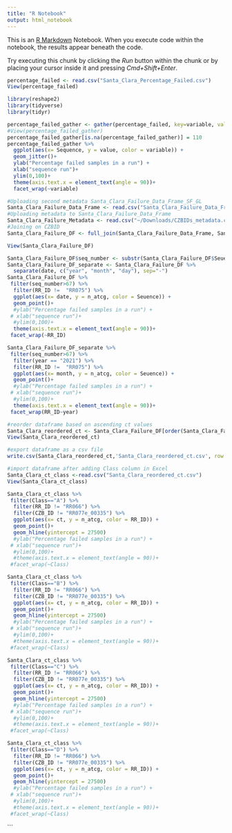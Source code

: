 ```yaml
---
title: "R Notebook"
output: html_notebook
---
```


This is an [R Markdown](http://rmarkdown.rstudio.com) Notebook. When you execute code within the notebook, the results appear beneath the code. 

Try executing this chunk by clicking the *Run* button within the chunk or by placing your cursor inside it and pressing *Cmd+Shift+Enter*. 

```r
percentage_failed <- read.csv("Santa_Clara_Percentage_Failed.csv")
View(percentage_failed)

library(reshape2)
library(tidyverse)
library(tidyr)
```


```r
percentage_failed_gather <- gather(percentage_failed, key=variable, value=value, X.Santa_Clara_faield,X.OCDPH_failed,X.CADPH_failed, X.Alameda_failed)
#View(percentage_failed_gather)
percentage_failed_gather[is.na(percentage_failed_gather)] = 110
percentage_failed_gather %>%  
  ggplot(aes(x= Sequence, y = value, color = variable)) +
  geom_jitter()+
  ylab("Percentage failed samples in a run") +
  xlab("sequence run")+
  ylim(0,100)+
  theme(axis.text.x = element_text(angle = 90))+
  facet_wrap(~variable)
```

```r
#Uploading second metadata Santa_Clara_Failure_Data_Frame_SF_GL
Santa_Clara_Failure_Data_Frame <- read.csv("Santa_Clara_Failure_Data_Frame_SF_GL.csv")
#Uploading metadata to Santa_Clara_Failure_Data_Frame
Santa_Clara_Failure_Metadata <- read.csv("~/Downloads/CZBIDs_metadata.csv") 
#Joining on CZBID 
Santa_Clara_Failure_DF <- full_join(Santa_Clara_Failure_Data_Frame, Santa_Clara_Failure_Metadata, by= "CZB_ID")

View(Santa_Clara_Failure_DF)


```

```r
Santa_Clara_Failure_DF$seq_number <- substr(Santa_Clara_Failure_DF$Seuence, 5, 7)
Santa_Clara_Failure_DF_separate <- Santa_Clara_Failure_DF %>%
  separate(date, c("year", "month", "day"), sep="-")
Santa_Clara_Failure_DF %>%  
 filter(seq_number>67) %>%
  filter(RR_ID !=  "RR075") %>%
  ggplot(aes(x= date, y = n_atcg, color = Seuence)) +
  geom_point()+
  #ylab("Percentage failed samples in a run") +
 # xlab("sequence run")+
  #ylim(0,100)+
  theme(axis.text.x = element_text(angle = 90))+
 facet_wrap(~RR_ID)

```
``` r
Santa_Clara_Failure_DF_separate %>%  
 filter(seq_number>67) %>%
  filter(year == "2021") %>%
  filter(RR_ID !=  "RR075") %>%
  ggplot(aes(x= month, y = n_atcg, color = Seuence)) +
  geom_point()+
  #ylab("Percentage failed samples in a run") +
 # xlab("sequence run")+
  #ylim(0,100)+
  theme(axis.text.x = element_text(angle = 90))+
 facet_wrap(RR_ID~year)
```

``` r
#reorder dataframe based on ascending ct values
Santa_Clara_reordered_ct <- Santa_Clara_Failure_DF[order(Santa_Clara_Failure_DF$ct),]
View(Santa_Clara_reordered_ct)

#export dataframe as a csv file
write.csv(Santa_Clara_reordered_ct,'Santa_Clara_reordered_ct.csv', row.names = FALSE)

#import dataframe after adding Class column in Excel
Santa_Clara_ct_class <-read.csv("Santa_Clara_reordered_ct.csv")
View(Santa_Clara_ct_class)

Santa_Clara_ct_class %>%  
 filter(Class=="A") %>%
  filter(RR_ID != "RR066") %>%
  filter(CZB_ID != "RR077e_00335") %>%
  ggplot(aes(x= ct, y = n_atcg, color = RR_ID)) +
  geom_point()+
  geom_hline(yintercept = 27500)
  #ylab("Percentage failed samples in a run") +
 # xlab("sequence run")+
  #ylim(0,100)+
  #theme(axis.text.x = element_text(angle = 90))+
 #facet_wrap(~Class)

Santa_Clara_ct_class %>%  
 filter(Class=="B") %>%
  filter(RR_ID != "RR066") %>%
  filter(CZB_ID != "RR077e_00335") %>%
  ggplot(aes(x= ct, y = n_atcg, color = RR_ID)) +
  geom_point()+
  geom_hline(yintercept = 27500)
  #ylab("Percentage failed samples in a run") +
 # xlab("sequence run")+
  #ylim(0,100)+
  #theme(axis.text.x = element_text(angle = 90))+
 #facet_wrap(~Class)

Santa_Clara_ct_class %>%  
 filter(Class=="C") %>%
  filter(RR_ID != "RR066") %>%
  filter(CZB_ID != "RR077e_00335") %>%
  ggplot(aes(x= ct, y = n_atcg, color = RR_ID)) +
  geom_point()+
  geom_hline(yintercept = 27500)
  #ylab("Percentage failed samples in a run") +
 # xlab("sequence run")+
  #ylim(0,100)+
  #theme(axis.text.x = element_text(angle = 90))+
 #facet_wrap(~Class)

Santa_Clara_ct_class %>%  
 filter(Class=="D") %>%
  filter(RR_ID != "RR066") %>%
  filter(CZB_ID != "RR077e_00335") %>%
  ggplot(aes(x= ct, y = n_atcg, color = RR_ID)) +
  geom_point()+
  geom_hline(yintercept = 27500)
  #ylab("Percentage failed samples in a run") +
 # xlab("sequence run")+
  #ylim(0,100)+
  #theme(axis.text.x = element_text(angle = 90))+
 #facet_wrap(~Class)
```
```
